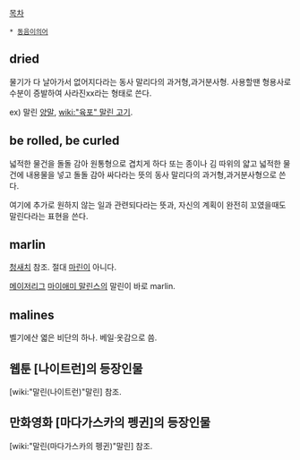 [[목차]]
 * [[동음이의어]]
== dried ==
물기가 다 날아가서 없어지다라는 동사 말리다의 과거형,과거분사형. 사용할땐 형용사로 수분이 증발하여 사라진xx라는 형태로 쓴다. 

ex) 말린 [[양말]], [[wiki:"육포" 말린 고기]].
== be rolled, be curled ==
넓적한 물건을 돌돌 감아 원통형으로 겹치게 하다 또는 종이나 김 따위의 얇고 넓적한 물건에 내용물을 넣고 돌돌 감아 싸다라는 뜻의 동사 말리다의 과거형,과거분사형으로 쓴다.

여기에 추가로 원하지 않는 일과 관련되다라는 뜻과, 자신의 계획이 완전히 꼬였을때도 말린다라는 표현을 쓴다.
== marlin ==
[[청새치]] 참조. 절대 [[마린]]이 아니다.

[[메이저리그]] [[마이애미 말린스]]의 말린이 바로 marlin.
== malines ==
벨기에산 엷은 비단의 하나. 베일·옷감으로 씀.
== 웹툰 [나이트런]의 등장인물 ==
[wiki:"말린(나이트런)"말린] 참조.
== 만화영화 [마다가스카의 펭귄]의 등장인물 ==
[wiki:"말린(마다가스카의 펭귄)"말린] 참조.
